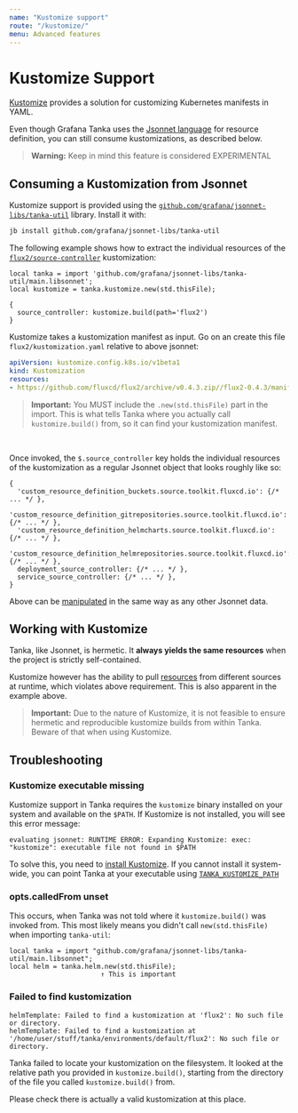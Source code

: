 ```yaml
---
name: "Kustomize support"
route: "/kustomize/"
menu: Advanced features
---
```


# Kustomize Support

[Kustomize](https://kustomize.io) provides a solution for customizing Kubernetes
manifests in YAML.

Even though Grafana Tanka uses the [Jsonnet language](/jsonnet/overview) for
resource definition, you can still consume kustomizations, as described below.

> **Warning:** Keep in mind this feature is considered EXPERIMENTAL

## Consuming a Kustomization from Jsonnet

Kustomize support is provided using the
[`github.com/grafana/jsonnet-libs/tanka-util`](https://github.com/grafana/jsonnet-libs/tree/master/tanka-util)
library.  Install it with:

```bash
jb install github.com/grafana/jsonnet-libs/tanka-util
```

The following example shows how to extract the individual resources of the
[`flux2/source-controller`](https://github.com/fluxcd/flux2/tree/main/manifests/bases/source-controller)
kustomization:

```jsonnet
local tanka = import 'github.com/grafana/jsonnet-libs/tanka-util/main.libsonnet';
local kustomize = tanka.kustomize.new(std.thisFile);

{
  source_controller: kustomize.build(path='flux2')
}
```

Kustomize takes a kustomization manifest as input. Go on an create this file
`flux2/kustomization.yaml` relative to above jsonnet:

```yaml
apiVersion: kustomize.config.k8s.io/v1beta1
kind: Kustomization
resources:
- https://github.com/fluxcd/flux2/archive/v0.4.3.zip//flux2-0.4.3/manifests/bases/source-controller
```

> **Important:** You MUST include the `.new(std.thisFile)` part in the import.
> This is what tells Tanka where you actually call `kustomize.build()` from, so
> it can find your kustomization manifest.

<br />

Once invoked, the `$.source_controller` key holds the individual resources of
the kustomization as a regular Jsonnet object that looks roughly like so:

```jsonnet
{
  'custom_resource_definition_buckets.source.toolkit.fluxcd.io': {/* ... */ },
  'custom_resource_definition_gitrepositories.source.toolkit.fluxcd.io': {/* ... */ },
  'custom_resource_definition_helmcharts.source.toolkit.fluxcd.io': {/* ... */ },
  'custom_resource_definition_helmrepositories.source.toolkit.fluxcd.io': {/* ... */ },
  deployment_source_controller: {/* ... */ },
  service_source_controller: {/* ... */ },
}
```

Above can be [manipulated](/tutorial/environments#patching) in the same way as
any other Jsonnet data.

## Working with Kustomize

Tanka, like Jsonnet, is hermetic. It **always yields the same resources** when
the project is strictly self-contained.

Kustomize however has the ability to pull
[resources](https://kubectl.docs.kubernetes.io/references/kustomize/resource/)
from different sources at runtime, which violates above requirement. This is
also apparent in the example above.

> **Important:** Due to the nature of Kustomize, it is not feasible to ensure
> hermetic and reproducible kustomize builds from within Tanka. Beware of that
> when using Kustomize.

## Troubleshooting

### Kustomize executable missing

Kustomize support in Tanka requires the `kustomize` binary installed on your
system and available on the `$PATH`. If Kustomize is not installed, you will see
this error message:

```
evaluating jsonnet: RUNTIME ERROR: Expanding Kustomize: exec: "kustomize": executable file not found in $PATH
```

To solve this, you need to 
[install Kustomize](https://kubectl.docs.kubernetes.io/installation/kustomize/).
If you cannot install it system-wide, you can point Tanka at your executable 
using [`TANKA_KUSTOMIZE_PATH`](/env-vars#tanka_kustomize_path)

### opts.calledFrom unset

This occurs, when Tanka was not told where it `kustomize.build()` was invoked
from. This most likely means you didn't call `new(std.thisFile)` when importing `tanka-util`:

```jsonnet
local tanka = import "github.com/grafana/jsonnet-libs/tanka-util/main.libsonnet";
local helm = tanka.helm.new(std.thisFile);
                       ↑ This is important
```

### Failed to find kustomization

```
helmTemplate: Failed to find a kustomization at 'flux2': No such file or directory.
helmTemplate: Failed to find a kustomization at '/home/user/stuff/tanka/environments/default/flux2': No such file or directory.
```

Tanka failed to locate your kustomization on the filesystem. It looked at the
relative path you provided in `kustomize.build()`, starting from the directory
of the file you called `kustomize.build()` from.

Please check there is actually a valid kustomization at this place.
